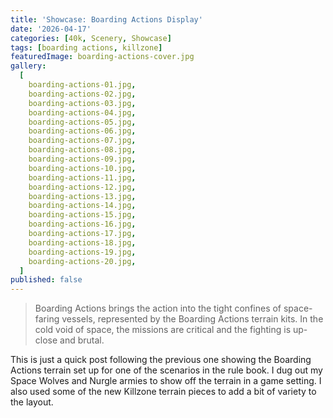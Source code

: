 ```yaml
---
title: 'Showcase: Boarding Actions Display'
date: '2026-04-17'
categories: [40k, Scenery, Showcase]
tags: [boarding actions, killzone]
featuredImage: boarding-actions-cover.jpg
gallery:
  [
    boarding-actions-01.jpg,
    boarding-actions-02.jpg,
    boarding-actions-03.jpg,
    boarding-actions-04.jpg,
    boarding-actions-05.jpg,
    boarding-actions-06.jpg,
    boarding-actions-07.jpg,
    boarding-actions-08.jpg,
    boarding-actions-09.jpg,
    boarding-actions-10.jpg,
    boarding-actions-11.jpg,
    boarding-actions-12.jpg,
    boarding-actions-13.jpg,
    boarding-actions-14.jpg,
    boarding-actions-15.jpg,
    boarding-actions-16.jpg,
    boarding-actions-17.jpg,
    boarding-actions-18.jpg,
    boarding-actions-19.jpg,
    boarding-actions-20.jpg,
  ]
published: false
---
```



> Boarding Actions brings the action into the tight confines of space-faring vessels, represented by the Boarding
> Actions terrain kits. In the cold void of space, the missions are critical and the fighting is up-close and brutal.

This is just a quick post following the previous one showing the Boarding Actions terrain set up for one of the
scenarios in the rule book. I dug out my Space Wolves and Nurgle armies to show off the terrain in a game
setting. I also used some of the new Killzone terrain pieces to add a bit of variety to the layout.
